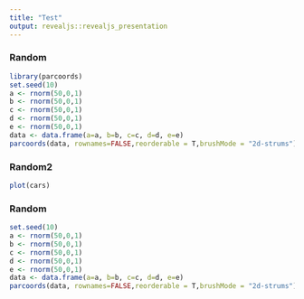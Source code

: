 ```yaml
---
title: "Test"
output: revealjs::revealjs_presentation
---
```


### Random
```r
library(parcoords)
set.seed(10)
a <- rnorm(50,0,1)
b <- rnorm(50,0,1)
c <- rnorm(50,0,1)
d <- rnorm(50,0,1)
e <- rnorm(50,0,1)
data <- data.frame(a=a, b=b, c=c, d=d, e=e)    
parcoords(data, rownames=FALSE,reorderable = T,brushMode = "2d-strums")

```

### Random2
```r
plot(cars)

```

### Random
```r
set.seed(10)
a <- rnorm(50,0,1)
b <- rnorm(50,0,1)
c <- rnorm(50,0,1)
d <- rnorm(50,0,1)
e <- rnorm(50,0,1)
data <- data.frame(a=a, b=b, c=c, d=d, e=e)    
parcoords(data, rownames=FALSE,reorderable = T,brushMode = "2d-strums")

```

